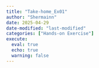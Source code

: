 ```yaml
---
title: "Take-home_Ex01"
author: "Shermainn"
date: 2025-04-29
date-modified: "last-modified"
categories: ["Hands-on Exercise"]
execute: 
  eval: true
  echo: true
  warning: false
---
```

